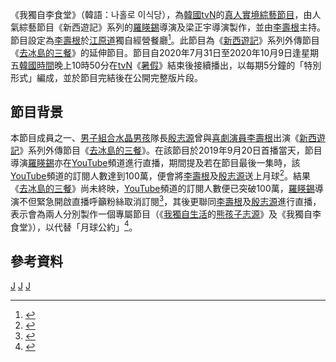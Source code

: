 {{電視節目信息框
| 名稱 = 我獨自李食堂
| 原名 = {{lang|ko|나홀로 이식당}} 
| 圖片 =
| 類型 = [[綜藝節目|綜藝節目]]、[[真人實境秀|真人實境-{zh-tw:秀;zh-cn:秀;zh-hk:騷}-]]
| 主持 = [[李壽根|李壽根]]
| 國家 = {{ROK}}
| 語言 = [[韓語|韓語]]
| 導演 = [[羅䁐錫|羅䁐錫]]、[[梁正宇|梁正宇]]
| 每集長度 = 5分鐘（電視版）<br>20至30分鐘（網上完整版）
| 製作公司 = [[tvN|tvN]]
| 電視網 = [[tvN|tvN]]
| 視頻制式 = [[1080i|1080i]] [[高清電視|高清電視]]
| 音頻制式 = [[立體聲|立體聲]]
| 首播國家 = {{KOR}}
| 集數 = 10集
| 外景 = {{KOR}}
| 開始 = {{start date|2020|7|31}}
| 結束 = {{end date|2020|10|9}}
| 播出時間 = 星期五 22:50－23:10 ([[KST|KST]])
| 官方網站 = http://program.tving.com/tvn/leeskitchen?rcnt=1
| 電視網2 = [[YouTube|YouTube]]
| 開始2 = {{start date|2020|7|31}}
| 結束2 = {{end date|2020|10|9}}
| 播出時間2 = 星期五約23:00 ([[KST|KST]])
| 相關節目 = [[新西遊記|新西遊記]]<hr>[[去冰島的三餐|去冰島的三餐]]<hr>[[煮泡麵的男人|煮泡麵的男人]]<hr>[[麻浦帥小伙|麻浦帥小伙]]<hr>[[三時四餐|三時四餐]]
}}

《我獨自李食堂》（韓語：나홀로 이식당），為[[韓國|韓國]][[tvN|tvN]]的[[真人實境秀|真人實境]][[綜藝節目|綜藝節目]]，由人氣綜藝節目《新西遊記》系列的[[羅䁐錫|羅䁐錫]]導演及梁正宇導演製作，並由[[李壽根|李壽根]]主持。
節目設定為[[李壽根|李壽根]]於[[江原道|江原道]]獨自經營餐廳<ref>{{cite news|url=https://star.ettoday.net/news/1784230|title=「果然是李壽根」一人綜藝超狂！羅PD開創新模式連他台都模仿|accessdate=2021-02-28|archive-date=2020-09-24|archive-url=https://web.archive.org/web/20200924061113/https://star.ettoday.net/news/1784230|dead-url=no}}</ref>。此節目為《[[新西遊記|新西遊記]]》系列外傳節目《[[去冰島的三餐|去冰島的三餐]]》的延伸節目。節目自2020年7月31日至2020年10月9日逢星期五[[韓國時間|韓國時間]]晚上10時50分在[[tvN|tvN]]《[[夏日假期|暑假]]》結束後接續播出，以每期5分鐘的「特別形式」編成，並於節目完結後在{{youtube|channel=UCQ2O-iftmnlfrBuNsUUTofQ|title=Channel十五夜}}公開完整版片段。

== 節目背景 ==
本節目成員之一、[[男子音樂組合|男子組合]][[水晶男孩|水晶男孩]]隊長[[殷志源|殷志源]]曾與[[喜劇演員|喜劇演員]][[李壽根|李壽根]]出演《[[新西遊記|新西遊記]]》系列外傳節目《[[去冰島的三餐|去冰島的三餐]]》。在該節目於2019年9月20日首播當天，節目導演[[羅䁐錫|羅䁐錫]]亦在[[YouTube|YouTube]]頻道進行直播，期間提及若在節目最後一集時，該[[YouTube|YouTube]]頻道的訂閱人數達到100萬，便會將[[李壽根|李壽根]]及[[殷志源|殷志源]]送上月球<ref>{{cite news|url=https://www.koreastardaily.com/tc/news/120376|title=羅PD又打賭啦！被問如果頻道訂閱數達100萬的話...羅PD：「立刻將殷志源、李壽根送去月球！」|publisher=韓星網|date=2019-09-22|accessdate=2020-05-24|language=zh-tw|archive-date=2019-12-06|archive-url=https://web.archive.org/web/20191206114332/https://www.koreastardaily.com/tc/news/120376|dead-url=no}}</ref>。結果《[[去冰島的三餐|去冰島的三餐]]》尚未終映，[[YouTube|YouTube]]頻道的訂閱人數便已突破100萬，[[羅䁐錫|羅䁐錫]]導演不但緊急開啟直播呼籲粉絲取消訂閱<ref>{{cite news|url=https://stars.udn.com/star/story/120661/4178205|title=嚇到了！羅PD沒錢上月球　發起「愛我請取消訂閱」活動|publisher=噓！星聞|date=2019-11-21|accessdate=2020-05-24|language=zh-tw|archive-date=2020-08-03|archive-url=https://web.archive.org/web/20200803184034/https://stars.udn.com/star/story/120661/4178205|dead-url=no}}</ref>，其後更聯同[[李壽根|李壽根]]及[[殷志源|殷志源]]進行直播，表示會為兩人分別製作一個專屬節目（《[[我獨自生活|我獨自生活]]的[[我家的熊孩子|熊孩子]][[殷志源|志源]]》及《我獨自李食堂》），以代替「月球公約」<ref>{{cite news|url=https://star.ettoday.net/news/1586088|title=不用上月球了！　羅PD「行大禮跪謝」推《李食堂》報答粉絲：可全程使喚羅奴|publisher=ETtoday星光雲|date=2019-11-23|accessdate=2020-05-24|language=zh-tw|archive-date=2021-01-22|archive-url=https://web.archive.org/web/20210122182956/https://star.ettoday.net/news/1586088}}</ref>。

== 參考資料 ==
{{Reflist}}

{{電視節目的變遷
|電視台   = {{KOR}} [[File:Logo_tvN.svg|40px]]<br>
|播放檔次 = 星期五 22:50－23:10 ([[韓國標準時|KST]])
|節目名稱 = [[我獨自李食堂|我獨自李食堂]]<br>（2020.07.31 – 2020.10.09）
|上一節目 = [[三時四餐|三時四餐]]<br>（2020.05.15 – 2020.07.24）
|下一節目 = [[肩膀舞要跳到什麼時候啊|肩膀舞要跳到什麼時候啊]]<br>（2020.10.16 – 2021.01.15）
}}

{{TvN}}

[[Category:tvN|J]]
[[Category:韓國電視節目|J]]
[[Category:韓國綜藝節目|J]]